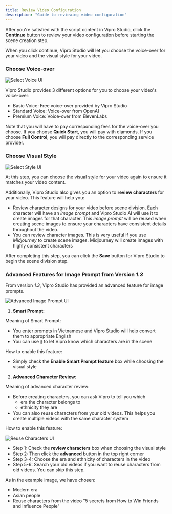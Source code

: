 ```yaml
---
title: Review Video Configuration
description: "Guide to reviewing video configuration"
---
```


After you're satisfied with the script content in Vipro Studio, click the **Continue** button to review your video configuration before starting the scene creation step.

When you click continue, Vipro Studio will let you choose the voice-over for your video and the visual style for your video.

### Choose Voice-over

<img
  src='/en/images/usage/create-content/select-voice.jpg'
  alt='Select Voice UI'
  className='rounded-lg'
/>

Vipro Studio provides 3 different options for you to choose your video's voice-over:

- Basic Voice: Free voice-over provided by Vipro Studio
- Standard Voice: Voice-over from OpenAI
- Premium Voice: Voice-over from ElevenLabs

Note that you will have to pay corresponding fees for the voice-over you choose. If you choose **Quick Start**, you will pay with diamonds.
If you choose **Full Control**, you will pay directly to the corresponding service provider.

### Choose Visual Style

<img
  src='/en/images/usage/create-content/select-style.jpg'
  alt='Select Style UI'
  className='rounded-lg'
/>

At this step, you can choose the visual style for your video again to ensure it matches your video content.

Additionally, Vipro Studio also gives you an option to **review characters** for your video. This feature will help you:

- Review character designs for your video before scene division. Each character will have an _image prompt_ and Vipro Studio AI will use it to create images for that character.
  This _image prompt_ will be reused when creating scene images to ensure your characters have consistent details throughout the video.
- You can review character images. This is very useful if you use _Midjourney_ to create scene images. Midjourney will create images with highly consistent characters

After completing this step, you can click the **Save** button for Vipro Studio to begin the scene division step.

### Advanced Features for Image Prompt from Version _1.3_

From version _1.3_, Vipro Studio has provided an advanced feature for image prompts.

<img
  src='/en/images/usage/create-content/advanced-image-prompt.jpg'
  alt='Advanced Image Prompt UI'
  className='rounded-lg'
/>

1. **Smart Prompt**:

Meaning of Smart Prompt:

- You enter prompts in Vietnamese and Vipro Studio will help convert them to appropriate English
- You can use `@` to let Vipro know which characters are in the scene

How to enable this feature:

- Simply check the **Enable Smart Prompt feature** box while choosing the visual style

2. **Advanced Character Review**:

Meaning of advanced character review:

- Before creating characters, you can ask Vipro to tell you which
  - era the character belongs to
  - ethnicity they are
- You can also reuse characters from your old videos. This helps you create multiple videos with the same character system

How to enable this feature:

<img
  src='/en/images/usage/create-content/reuse-characters.jpg'
  alt='Reuse Characters UI'
  className='rounded-lg'
/>

- Step 1: Check the **review characters** box when choosing the visual style
- Step 2: Then click the **advanced** button in the top right corner
- Step 3-4: Choose the era and ethnicity of characters in the video
- Step 5-6: Search your old videos if you want to reuse characters from old videos. You can skip this step.

As in the example image, we have chosen:

- Modern era
- Asian people
- Reuse characters from the video "5 secrets from How to Win Friends and Influence People"
